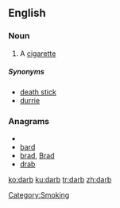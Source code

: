 ==English==
===Noun===
{{en-noun}}

# {{Australia|slang}} A [[cigarette]]


=====Synonyms=====

*[[death stick]]
*[[durrie]]

===Anagrams===
* {{alphagram|abdr}}
* [[bard#English|bard]]
* [[brad#English|brad]], [[Brad#English|Brad]]
* [[drab#English|drab]]


[[Category:Smoking]]

[[ko:darb]]
[[ku:darb]]
[[tr:darb]]
[[zh:darb]]
